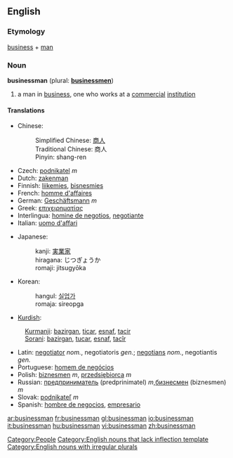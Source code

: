 ==English==
===Etymology===
[[business]] + [[man]]

===Noun===
'''businessman''' (plural: '''[[businessmen]]''')
# a man in [[business]], one who works at a [[commercial]] [[institution]]

====Translations====
{{top}}
*Chinese: 
*:Simplified Chinese: [[商人]] 
*:Traditional Chinese: 商人
*:Pinyin: shang-ren
*Czech: [[podnikatel]]  ''m''
*Dutch: [[zakenman]]
*Finnish: [[liikemies]], [[bisnesmies]]
*French: [[homme d'affaires]]
*German: [[Geschäftsmann]] ''m''
*Greek: [[επιχειρηματίας]]
*Interlingua: [[homine de negotios]], [[negotiante]]
*Italian: [[uomo d'affari]]
{{mid}}
*Japanese: 
*:kanji: [[実業家]] 
*:hiragana: じつぎょうか
*:romaji: jitsugyōka
*Korean: 
*:hangul: [[실업가]]
*:romaja: sireopga
*[[Kurdish]]:
:[[Kurmanji]]: [[bazirgan]], [[ticar]], [[esnaf]], [[tacir]]
:[[Sorani]]: [[bazirgan]], [[tucar]], [[esnaf]], [[tacîr]]
*Latin: [[negotiator]] ''nom.'', negotiatoris ''gen.''; [[negotians]] ''nom.'', negotiantis ''gen.''
*Portuguese: [[homem de negócios]]
*Polish: [[biznesmen]] ''m'', [[przedsiębiorca]] ''m''
*Russian: [[предприниматель]] (predprinimatel) ''m'',[[бизнесмен]] (biznesmen) ''m''
*Slovak: [[podnikateľ]]  ''m'' 
*Spanish: [[hombre de negocios]], [[empresario]]
{{bottom}}

[[Category:People]]
[[Category:English nouns that lack inflection template]]
[[Category:English nouns with irregular plurals]]

[[ar:businessman]]
[[fr:businessman]]
[[gl:businessman]]
[[io:businessman]]
[[it:businessman]]
[[hu:businessman]]
[[vi:businessman]]
[[zh:businessman]]